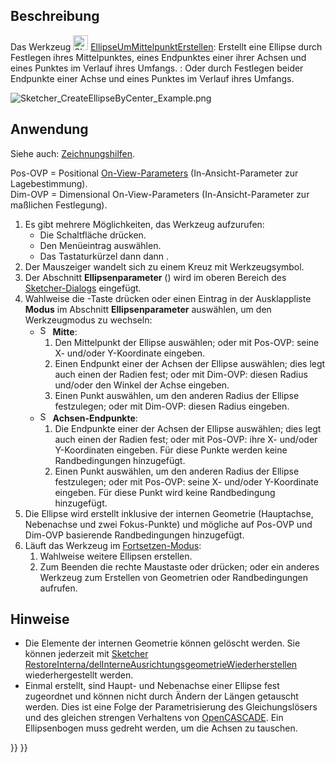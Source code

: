<languages/>

{{Docnav/de
|[[Sketcher_Create3PointCircle/de|KreisDurch3PunkteErstellen]]
|[[Sketcher_CreateEllipseBy3Points/de|EllipseDurch3PunkteErstellen]]
|[[Sketcher_Workbench/de|Sketcher]]
|IconL=Sketcher_Create3PointCircle.svg
|IconR=Sketcher_CreateEllipseBy3Points.svg
|IconC=Workbench_Sketcher.svg
}}

{{GuiCommand/de
|Name=Sketcher CreateEllipseByCenter
|Name/de=Sketcher EllipseUmMittelpunktErstellen
|MenuLocation=Skizze → Skizzengeometrien → Ellipse um Mittelpunkt erstellen
|Workbenches=[[Sketcher_Workbench/de|Sketcher]]
|Shortcut={{KEY|G}} {{KEY|E}} {{KEY|E}}
|Version=0.15
|SeeAlso=[[Sketcher_CreateArcOfEllipse/de|Sketcher EllipsenbogenErstellen]]
}}

<span id="Description"></span>
==Beschreibung==

Das Werkzeug [[Image:Sketcher_CreateEllipseByCenter.svg|24px]] [[Sketcher_CreateEllipseByCenter/de|EllipseUmMittelpunktErstellen]]: Erstellt eine Ellipse durch Festlegen ihres Mittelpunktes, eines Endpunktes einer ihrer Achsen und eines Punktes im Verlauf ihres Umfangs. {{Version/de|1.0}}: Oder durch Festlegen beider Endpunkte einer Achse und eines Punktes im Verlauf ihres Umfangs.

[[Image:Sketcher_CreateEllipseByCenter_Example.png]]
{{Caption|Ellipse (weiß) mit interner Geometrie (dunkelgelb)}}

<span id="Usage"></span>
==Anwendung==

Siehe auch: [[Sketcher_Workbench/de#Zeichnungshilfen|Zeichnungshilfen]].

Pos-OVP = Positional [[Sketcher_Preferences/de#Allgemein|On-View-Parameters]] (In-Ansicht-Parameter zur Lagebestimmung). {{Version/de|1.0}}<br>
Dim-OVP = Dimensional On-View-Parameters (In-Ansicht-Parameter zur maßlichen Festlegung). {{Version/de|1.0}}

# Es gibt mehrere Möglichkeiten, das Werkzeug aufzurufen:
#* Die Schaltfläche {{Button|[[Image:Sketcher_CreateEllipseByCenter.svg|16px]] [[Sketcher_CreateEllipseByCenter/de|Ellipse um Mittelpunkt erstellen]]}} drücken.
#* Den Menüeintrag {{MenuCommand|Skizze → Skizzengeometrien → [[Image:Sketcher_CreateEllipseByCenter.svg|16px]] Ellipse um Mittelpunkt erstellen}} auswählen.
#* Das Tastaturkürzel {{KEY|G}} dann {{KEY|E}} dann {{KEY|E}}.
# Der Mauszeiger wandelt sich zu einem Kreuz mit Werkzeugsymbol.
# Der Abschnitt '''Ellipsenparameter''' ({{Version/de|1.0}}) wird im oberen Bereich des [[Sketcher_Dialog/de|Sketcher-Dialogs]] eingefügt.
# Wahlweise die {{KEY|M}}-Taste drücken oder einen Eintrag in der Ausklappliste '''Modus''' im Abschnitt '''Ellipsenparameter''' auswählen, um den Werkzeugmodus zu wechseln:
#* [[Image:Sketcher_CreateEllipseByCenter.svg|16px]] '''Mitte''':
#*# Den Mittelpunkt der Ellipse auswählen; oder mit Pos-OVP: seine X- und/oder Y-Koordinate eingeben.
#*# Einen Endpunkt einer der Achsen der Ellipse auswählen; dies legt auch einen der Radien fest; oder mit Dim-OVP: diesen Radius und/oder den Winkel der Achse eingeben.
#*# Einen Punkt auswählen, um den anderen Radius der Ellipse festzulegen; oder mit Dim-OVP: diesen Radius eingeben.
#* [[Image:Sketcher_CreateEllipseBy3Points.svg|16px]] '''Achsen-Endpunkte''': {{Version/de|1.0}}
#*# Die Endpunkte einer der Achsen der Ellipse auswählen; dies legt auch einen der Radien fest; oder mit Pos-OVP: ihre X- und/oder Y-Koordinaten eingeben. Für diese Punkte werden keine Randbedingungen hinzugefügt.
#*# Einen Punkt auswählen, um den anderen Radius der Ellipse festzulegen; oder mit Pos-OVP: seine X- und/oder Y-Koordinate eingeben. Für diese Punkt wird keine Randbedingung hinzugefügt.
# Die Ellipse wird erstellt inklusive der internen Geometrie (Hauptachse, Nebenachse und zwei Fokus-Punkte) und mögliche auf Pos-OVP und Dim-OVP basierende Randbedingungen hinzugefügt.
# Läuft das Werkzeug im [[Sketcher_Workbench/de#Fortsetzen-Modi|Fortsetzen-Modus]]:
## Wahlweise weitere Ellipsen erstellen.
## Zum Beenden die rechte Maustaste oder {{KEY|Esc}} drücken; oder ein anderes Werkzeug zum Erstellen von Geometrien oder Randbedingungen aufrufen.

<span id="Notes"></span>
==Hinweise==

* Die Elemente der internen Geometrie können gelöscht werden. Sie können jederzeit mit [[Sketcher_RestoreInternalAlignmentGeometry|Sketcher RestoreInterna/delInterneAusrichtungsgeometrieWiederherstellen]] wiederhergestellt werden.
* Einmal erstellt, sind Haupt- und Nebenachse einer Ellipse fest zugeordnet und können nicht durch Ändern der Längen getauscht werden. Dies ist eine Folge der Parametrisierung des Gleichungslösers und des gleichen strengen Verhaltens von [[OpenCASCADE/de|OpenCASCADE]]. Ein Ellipsenbogen muss gedreht werden, um die Achsen zu tauschen.


{{Docnav/de
|[[Sketcher_Create3PointCircle/de|KreisDurch3PunkteErstellen]]
|[[Sketcher_CreateEllipseBy3Points/de|EllipseDurch3PunkteErstellen]]
|[[Sketcher_Workbench/de|Sketcher]]
|IconL=Sketcher_Create3PointCircle.svg
|IconR=Sketcher_CreateEllipseBy3Points.svg
|IconC=Workbench_Sketcher.svg
}}

{{Sketcher Tools navi{{#translation:}}}}
{{Userdocnavi{{#translation:}}}}